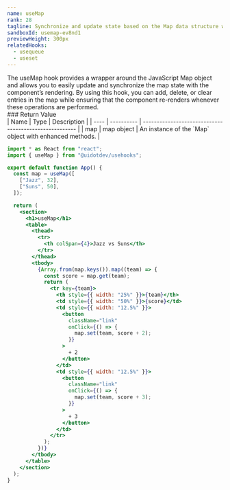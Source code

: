 ```yaml
---
name: useMap
rank: 28
tagline: Synchronize and update state based on the Map data structure with useMap.
sandboxId: usemap-ev8nd1
previewHeight: 300px
relatedHooks:
  - usequeue
  - useset
---
```



<HookDescription name={frontmatter.name}>
  The useMap hook provides a wrapper around the JavaScript Map object and allows
  you to easily update and synchronize the map state with the component’s
  rendering. By using this hook, you can add, delete, or clear entries in the
  map while ensuring that the component re-renders whenever these operations are
  performed.
</HookDescription>

<div class="reference">
  ### Return Value

  <div class="table-container">
  | Name | Type       | Description                                            |
  | ---- | ---------- | ------------------------------------------------------ |
  | map  | map object | An instance of the `Map` object with enhanced methods. |
  </div>
</div>

<CodePreview
  sandboxId={frontmatter.sandboxId}
  previewHeight={frontmatter.previewHeight}
/>

<StaticCodeContainer>

```jsx
import * as React from "react";
import { useMap } from "@uidotdev/usehooks";

export default function App() {
  const map = useMap([
    ["Jazz", 32],
    ["Suns", 50],
  ]);

  return (
    <section>
      <h1>useMap</h1>
      <table>
        <thead>
          <tr>
            <th colSpan={4}>Jazz vs Suns</th>
          </tr>
        </thead>
        <tbody>
          {Array.from(map.keys()).map((team) => {
            const score = map.get(team);
            return (
              <tr key={team}>
                <th style={{ width: "25%" }}>{team}</th>
                <td style={{ width: "50%" }}>{score}</td>
                <td style={{ width: "12.5%" }}>
                  <button
                    className="link"
                    onClick={() => {
                      map.set(team, score + 2);
                    }}
                  >
                    + 2
                  </button>
                </td>
                <td style={{ width: "12.5%" }}>
                  <button
                    className="link"
                    onClick={() => {
                      map.set(team, score + 3);
                    }}
                  >
                    + 3
                  </button>
                </td>
              </tr>
            );
          })}
        </tbody>
      </table>
    </section>
  );
}
```

</StaticCodeContainer>
